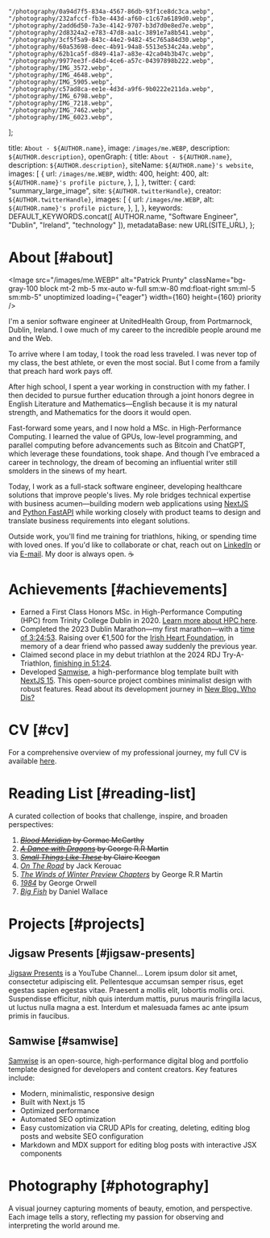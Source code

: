 
    "/photography/0a94d7f5-834a-4567-86db-93f1ce8dc3ca.webp",
    "/photography/232afccf-fb3e-443d-af60-c1c67a6189d0.webp",
    "/photography/2add6d50-7a3e-4142-9707-b3d7d0e8ed7e.webp",
    "/photography/2d8324a2-e783-47d8-aa1c-3891e7a8b541.webp",
    "/photography/3cf5f5a9-843c-44e2-9482-45c765a84d30.webp",
    "/photography/60a53698-deec-4b91-94a8-5513e534c24a.webp",
    "/photography/62b1ca5f-d849-41a7-a83e-42ca04b3b47c.webp",
    "/photography/9977ee3f-d4bd-4ce6-a57c-04397898b222.webp",
    "/photography/IMG_3572.webp",
    "/photography/IMG_4648.webp",
    "/photography/IMG_5905.webp",
    "/photography/c57ad8ca-ee1e-4d3d-a9f6-9b0222e211da.webp",
    "/photography/IMG_6798.webp",
    "/photography/IMG_7218.webp",
    "/photography/IMG_7462.webp",
    "/photography/IMG_6023.webp",
];

  title: `About - ${AUTHOR.name}`,
  image: `/images/me.WEBP`,
  description: `${AUTHOR.description}`,
  openGraph: {
    title: `About - ${AUTHOR.name}`,
    description: `${AUTHOR.description}`,
    siteName: `${AUTHOR.name}'s website`,
    images: [
      {
        url: `/images/me.WEBP`,
        width: 400,
        height: 400,
        alt: `${AUTHOR.name}'s profile picture`,
      },
    ],
  },
  twitter: {
    card: "summary_large_image",
    site: `${AUTHOR.twitterHandle}`,
    creator: `${AUTHOR.twitterHandle}`,
    images: [
      {
        url: `/images/me.WEBP`,
        alt: `${AUTHOR.name}'s profile picture`,
      },
    ],
  },
  keywords: DEFAULT_KEYWORDS.concat([
    AUTHOR.name,
    "Software Engineer",
    "Dublin",
    "Ireland",
    "technology"
  ]),
  metadataBase: new URL(SITE_URL),
};

# About [#about]

<Image
src="/images/me.WEBP"
alt="Patrick Prunty"
className="bg-gray-100 block mt-2 mb-5 mx-auto w-full sm:w-80 md:float-right sm:ml-5 sm:mb-5"
unoptimized
loading={"eager"}
width={160}
height={160}
priority
/>

I'm a senior software engineer at UnitedHealth Group, from Portmarnock, Dublin, Ireland. I owe much of my career to the incredible people around me and the Web.

To arrive where I am today, I took the road less traveled. I was never top of my class, the best athlete, or even the most social. But I come from a family that preach hard work pays off.

After high school, I spent a year working in construction with my father. I then decided to pursue further education through a joint honors degree in English Literature and Mathematics—English because it is my natural strength, and Mathematics for the doors it would open.

Fast-forward some years, and I now hold a MSc. in High-Performance Computing. I learned the value of GPUs, low-level programming, and parallel computing before advancements such as Bitcoin and ChatGPT, which leverage these foundations, took shape.
And though I’ve embraced a career in technology, the dream of becoming an influential writer still smolders in the sinews of my heart.

Today, I work as a full-stack software engineer, developing healthcare solutions that improve people's lives. My role bridges technical expertise with business acumen—building modern web applications using [NextJS](https://nextjs.org/) and [Python FastAPI](https://fastapi.tiangolo.com/) while working closely with product teams to design and translate business requirements into elegant solutions.

Outside work, you'll find me training for triathlons, hiking, or spending time with loved ones. If you'd like to collaborate or chat, reach out on [LinkedIn](https://www.linkedin.com/in/patrickprunty/) or via [E-mail](mailto:patrickprunty.business@gmail.com). My door is always open. ☕️

# Achievements [#achievements]

* Earned a First Class Honors MSc. in High-Performance Computing (HPC) from Trinity College Dublin in 2020. [Learn more about HPC here](blog/what-is-high-performance-computing).
* Completed the 2023 Dublin Marathon—my first marathon—with a [time of 3:24:53](https://www.strava.com/activities/10125503113/best-efforts). Raising over €1,500 for the [Irish Heart Foundation](https://irishheart.ie/), in memory of a dear friend who passed away suddenly the previous year.
* Claimed second place in my debut triathlon at the 2024 RDJ Try-A-Triathlon, [finishing in 51:24](https://www.strava.com/activities/12229188198).
* Developed [Samwise](https://github.com/pprunty/samwise), a high-performance blog template built with [NextJS 15](https://nextjs.org/). This open-source project combines minimalist design with robust features. Read about its development journey in [New Blog. Who Dis?](/blog/new-blog-who-dis)

# CV [#cv]

For a comprehensive overview of my professional journey, my full CV is available [here](/downloads/pprunty_CV.pdf).

# Reading List [#reading-list]

A curated collection of books that challenge, inspire, and broaden perspectives:

1. ~~*[Blood Meridian](https://en.wikipedia.org/wiki/Blood_Meridian)* by Cormac McCarthy~~
2. ~~*[A Dance with Dragons](https://en.wikipedia.org/wiki/A_Dance_with_Dragons)* by George R.R Martin~~
3. ~~[*Small Things Like These*](https://en.wikipedia.org/wiki/Small_Things_Like_These) by Claire Keegan~~
4. [*On The Road*](https://en.wikipedia.org/wiki/On_the_Road) by Jack Kerouac
5. [*The Winds of Winter Preview Chapters*](/downloads/The%20Winds%20of%20Winter%20(Preview%20Chapters)%20-%20by%20George%20R.R%20Martin%20Compiled%20by%20Patrick%20P.pdf) by George R.R Martin
6. [*1984*](https://en.wikipedia.org/wiki/Nineteen_Eighty-Four) by George Orwell
7. [*Big Fish*](https://en.wikipedia.org/wiki/Big_Fish) by Daniel Wallace


# Projects [#projects]

## Jigsaw Presents [#jigsaw-presents]

[Jigsaw Presents](https://www.youtube.com/channel/UCx8iHEGQMyeInLgPQ81-EJA?sub_confirmation=1) is a YouTube Channel... Lorem ipsum dolor sit amet, consectetur adipiscing elit. Pellentesque accumsan semper risus, eget egestas sapien egestas vitae. Praesent a mollis elit, lobortis mollis orci. Suspendisse efficitur, nibh quis interdum mattis, purus mauris fringilla lacus, ut luctus nulla magna a est. Interdum et malesuada fames ac ante ipsum primis in faucibus.

<Link
href="https://www.youtube.com/channel/UCx8iHEGQMyeInLgPQ81-EJA?sub_confirmation=1"
>
<MemoizedImage
src={"/images/projects/jigsaw-presents.webp"}
alt={"Link to Jigsaw Presents YouTube Channel"}
width={620}
height={500}
loading="lazy"
focusable={false}
priority={false}
/>
</Link>

## Samwise [#samwise]

[Samwise](https://samwise-v2-template.vercel.app/) is an open-source, high-performance digital blog and portfolio template designed for developers and content
creators. Key features include:

- Modern, minimalistic, responsive design
- Built with Next.js 15
- Optimized performance
- Automated SEO optimization
- Easy customization via CRUD APIs for creating, deleting, editing blog posts and website SEO configuration
- Markdown and MDX support for editing blog posts with interactive JSX components

<Link
href="https://samwise-v2-template.vercel.app/"
>
<MemoizedImage
src={"/images/projects/samwise-v2.webp"}
alt={"samwise Logo"}
width={620}
height={500}
loading="lazy"
focusable={false}
priority={false}
/>
</Link>


# Photography [#photography]

A visual journey capturing moments of beauty, emotion, and perspective. Each image tells a story, reflecting my passion for observing and interpreting the world around me.

<PhotoGrid images={photographyImages} />
